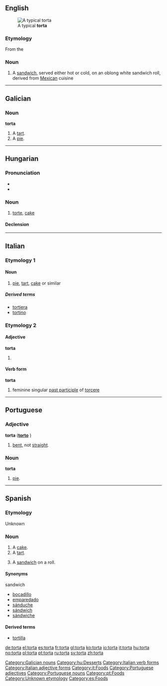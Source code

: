 ==English==
[[File:TORTA DE HUEVO.jpg|thumb|A typical '''torta''']]
===Etymology===

From the {{etyl|es}} {{term|lang=es|torta}}

===Noun===
{{en-noun}}

# A [[sandwich]], served either hot or cold, on an oblong white sandwich roll, derived from [[Mexican]] cuisine

----

==Galician==

===Noun===
'''torta''' {{f}}

# A [[tart]].
# A [[pie]].

[[Category:Galician nouns]]

----

==Hungarian==

===Pronunciation===
* {{IPA|/ˈtortɒ/|lang=hu}}
* {{hyphenation|tor|ta}}

===Noun===
{{hu-noun|pl=torták}}

# [[torte]], [[cake]]

====Declension====
{{hu-decl-k-back|tort|á}}{{hu-pos-tok|tortá}}

[[Category:hu:Desserts]]

----

==Italian==

===Etymology 1===

====Noun====
{{it-noun|tort|f|a|e}}

# [[pie]], [[tart]], [[cake]] or similar

=====Derived terms=====
*[[tortiera]]
*[[tortino]]

===Etymology 2===

====Adjective====
'''torta''' {{s}}

# {{feminine of|torto#Adjective|torto}}

====Verb form====
'''torta'''

# feminine singular [[past participle]] of [[torcere]]

[[Category:Italian verb forms]]
[[Category:Italian adjective forms]]
[[Category:it:Foods]]

----

==Portuguese==

===Adjective===
'''torta''' {{f}} ('''[[torto]]''' {{m}})

# [[bent]], not [[straight]].

===Noun===
'''torta''' {{f}}

# [[pie]].

[[Category:Portuguese adjectives]]
[[Category:Portuguese nouns]]
[[Category:pt:Foods]]

----

==Spanish==

===Etymology===
Unknown [[Category:Unknown etymology]]

===Noun===
{{es-noun-f}}

# A [[cake]].
# A [[tart]].
# {{context|Mexico}} A [[sandwich]] on a roll.

====Synonyms====
;sandwich
*[[bocadillo]] {{m}}
*[[emparedado]] {{m}}
*[[sánduche]] {{m}}
*[[sándwich]] {{m}}
*[[sándwiche]] {{m}}

====Derived terms====
*[[tortilla]] {{f}}

[[Category:es:Foods]]

[[de:torta]]
[[el:torta]]
[[es:torta]]
[[fr:torta]]
[[gl:torta]]
[[ko:torta]]
[[io:torta]]
[[it:torta]]
[[hu:torta]]
[[no:torta]]
[[pl:torta]]
[[pt:torta]]
[[ru:torta]]
[[sv:torta]]
[[zh:torta]]